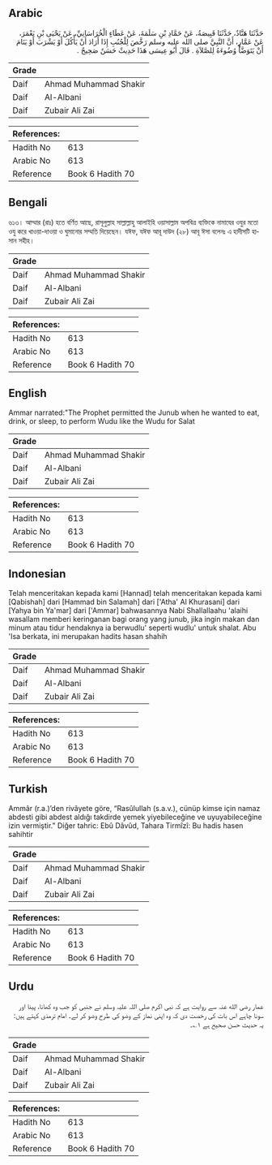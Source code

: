 ## Arabic


<div dir="rtl" lang="ar" style={{fontSize:'larger',backgroundColor:'#f8f9fa',padding:20}}>
حَدَّثَنَا هَنَّادٌ، حَدَّثَنَا قَبِيصَةُ، عَنْ حَمَّادِ بْنِ سَلَمَةَ، عَنْ عَطَاءٍ الْخُرَاسَانِيِّ، عَنْ يَحْيَى بْنِ يَعْمَرَ، عَنْ عَمَّارٍ، أَنَّ النَّبِيَّ صلى الله عليه وسلم رَخَّصَ لِلْجُنُبِ إِذَا أَرَادَ أَنْ يَأْكُلَ أَوْ يَشْرَبَ أَوْ يَنَامَ أَنْ يَتَوَضَّأَ وُضُوءَهُ لِلصَّلاَةِ ‏.‏ قَالَ أَبُو عِيسَى هَذَا حَدِيثٌ حَسَنٌ صَحِيحٌ ‏.‏
</div>
<div style={{backgroundColor:'#f8f9fa',padding:20, marginBottom: 10}}><table> <thead> <tr> <th>Grade</th> <th></th> </tr> </thead> <tbody> <tr><td>Daif</td><td>Ahmad Muhammad Shakir</td></tr><tr><td>Daif</td><td>Al-Albani</td></tr><tr><td>Daif</td><td>Zubair Ali Zai</td></tr></tbody></table><table> <thead> <tr> <th>References:</th> <th></th> </tr> </thead> <tbody><tr><td>Hadith No</td><td>613</td></tr><tr><td>Arabic No</td><td>613</td></tr><tr><td>Reference</td><td>Book 6 Hadith 70</td></tr></tbody></table></div>

## Bengali


<div dir="ltr" lang="bn" style={{fontSize:'larger',backgroundColor:'#f8f9fa',padding:20}}>
৬১৩। আম্মার (রাঃ) হতে বর্ণিত আছে, রাসূলুল্লাহ সাল্লাল্লাহু আলাইহি ওয়াসাল্লাম অপবিত্র ব্যক্তিকে নামাযের ওযুর মতো ওযু করে খাওয়া-দাওয়া ও ঘুমানোর সম্মতি দিয়েছেন। যঈফ, যঈফ আবূ দাউদ (২৮) আবূ ঈসা বলেনঃ এ হাদীসটি হাসান সহীহ।
</div>
<div style={{backgroundColor:'#f8f9fa',padding:20, marginBottom: 10}}><table> <thead> <tr> <th>Grade</th> <th></th> </tr> </thead> <tbody> <tr><td>Daif</td><td>Ahmad Muhammad Shakir</td></tr><tr><td>Daif</td><td>Al-Albani</td></tr><tr><td>Daif</td><td>Zubair Ali Zai</td></tr></tbody></table><table> <thead> <tr> <th>References:</th> <th></th> </tr> </thead> <tbody><tr><td>Hadith No</td><td>613</td></tr><tr><td>Arabic No</td><td>613</td></tr><tr><td>Reference</td><td>Book 6 Hadith 70</td></tr></tbody></table></div>

## English


<div dir="ltr" lang="en" style={{fontSize:'larger',backgroundColor:'#f8f9fa',padding:20}}>
Ammar narrated:"The Prophet permitted the Junub when he wanted to eat, drink, or sleep, to perform Wudu like the Wudu for Salat
</div>
<div style={{backgroundColor:'#f8f9fa',padding:20, marginBottom: 10}}><table> <thead> <tr> <th>Grade</th> <th></th> </tr> </thead> <tbody> <tr><td>Daif</td><td>Ahmad Muhammad Shakir</td></tr><tr><td>Daif</td><td>Al-Albani</td></tr><tr><td>Daif</td><td>Zubair Ali Zai</td></tr></tbody></table><table> <thead> <tr> <th>References:</th> <th></th> </tr> </thead> <tbody><tr><td>Hadith No</td><td>613</td></tr><tr><td>Arabic No</td><td>613</td></tr><tr><td>Reference</td><td>Book 6 Hadith 70</td></tr></tbody></table></div>

## Indonesian


<div dir="ltr" lang="id" style={{fontSize:'larger',backgroundColor:'#f8f9fa',padding:20}}>
Telah menceritakan kepada kami [Hannad] telah menceritakan kepada kami [Qabishah] dari [Hammad bin Salamah] dari ['Atha' Al Khurasani] dari [Yahya bin Ya'mar] dari ['Ammar] bahwasannya Nabi Shallallaahu 'alaihi wasallam memberi keringanan bagi orang yang junub, jika ingin makan dan minum atau tidur hendaknya ia berwudlu' seperti wudlu' untuk shalat. Abu 'Isa berkata, ini merupakan hadits hasan shahih
</div>
<div style={{backgroundColor:'#f8f9fa',padding:20, marginBottom: 10}}><table> <thead> <tr> <th>Grade</th> <th></th> </tr> </thead> <tbody> <tr><td>Daif</td><td>Ahmad Muhammad Shakir</td></tr><tr><td>Daif</td><td>Al-Albani</td></tr><tr><td>Daif</td><td>Zubair Ali Zai</td></tr></tbody></table><table> <thead> <tr> <th>References:</th> <th></th> </tr> </thead> <tbody><tr><td>Hadith No</td><td>613</td></tr><tr><td>Arabic No</td><td>613</td></tr><tr><td>Reference</td><td>Book 6 Hadith 70</td></tr></tbody></table></div>

## Turkish


<div dir="ltr" lang="tr" style={{fontSize:'larger',backgroundColor:'#f8f9fa',padding:20}}>
Ammâr (r.a.)’den rivâyete göre, “Rasûlullah (s.a.v.), cünüp kimse için namaz abdesti gibi abdest aldığı takdirde yemek yiyebileceğine ve uyuyabileceğine izin vermiştir.” Diğer tahric: Ebû Dâvûd, Tahara Tirmîzî: Bu hadis hasen sahihtir
</div>
<div style={{backgroundColor:'#f8f9fa',padding:20, marginBottom: 10}}><table> <thead> <tr> <th>Grade</th> <th></th> </tr> </thead> <tbody> <tr><td>Daif</td><td>Ahmad Muhammad Shakir</td></tr><tr><td>Daif</td><td>Al-Albani</td></tr><tr><td>Daif</td><td>Zubair Ali Zai</td></tr></tbody></table><table> <thead> <tr> <th>References:</th> <th></th> </tr> </thead> <tbody><tr><td>Hadith No</td><td>613</td></tr><tr><td>Arabic No</td><td>613</td></tr><tr><td>Reference</td><td>Book 6 Hadith 70</td></tr></tbody></table></div>

## Urdu


<div dir="rtl" lang="ur" style={{fontSize:'larger',backgroundColor:'#f8f9fa',padding:20}}>
عمار رضی الله عنہ سے روایت ہے کہ نبی اکرم صلی اللہ علیہ وسلم نے جنبی کو جب وہ کھانا، پینا اور سونا چاہے اس بات کی رخصت دی کہ وہ اپنی نماز کے وضو کی طرح وضو کر لے۔ امام ترمذی کہتے ہیں: یہ حدیث حسن صحیح ہے ۱؎۔
</div>
<div style={{backgroundColor:'#f8f9fa',padding:20, marginBottom: 10}}><table> <thead> <tr> <th>Grade</th> <th></th> </tr> </thead> <tbody> <tr><td>Daif</td><td>Ahmad Muhammad Shakir</td></tr><tr><td>Daif</td><td>Al-Albani</td></tr><tr><td>Daif</td><td>Zubair Ali Zai</td></tr></tbody></table><table> <thead> <tr> <th>References:</th> <th></th> </tr> </thead> <tbody><tr><td>Hadith No</td><td>613</td></tr><tr><td>Arabic No</td><td>613</td></tr><tr><td>Reference</td><td>Book 6 Hadith 70</td></tr></tbody></table></div>